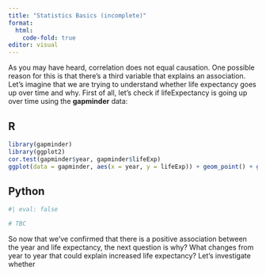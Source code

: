 ```yaml
---
title: "Statistics Basics (incomplete)"
format: 
  html:
    code-fold: true
editor: visual
---
```


As you may have heard, correlation does not equal causation. One possible reason for this is that there's a third variable that explains an association. Let's imagine that we are trying to understand whether life expectancy goes up over time and why. First of all, let's check if lifeExpectancy is going up over time using the **gapminder** data:

::: {.panel-tabset}

## R

```r
library(gapminder)
library(ggplot2)
cor.test(gapminder$year, gapminder$lifeExp)
ggplot(data = gapminder, aes(x = year, y = lifeExp)) + geom_point() + geom_smooth(method = lm)
```

## Python

```python
#| eval: false

# TBC

```

:::

So now that we've confirmed that there is a positive association between the year and life expectancy, the next question is why? What changes from year to year that could explain increased life expectancy? Let's investigate whether 